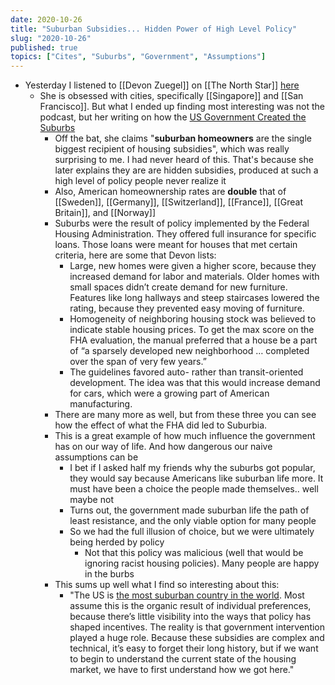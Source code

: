 ```yaml
---
date: 2020-10-26
title: "Suburban Subsidies... Hidden Power of High Level Policy"
slug: "2020-10-26"
published: true
topics: ["Cites", "Suburbs", "Government", "Assumptions"]
---
```

- Yesterday I listened to [[Devon Zuegel]] on [[The North Star]] [here](https://open.spotify.com/episode/1GmqH26LsTAkjfUghNwxrA?si=0cKfa6XxTBuDUb4zJrekYg)
    - She is obsessed with cities, specifically [[Singapore]] and [[San Francisco]]. But what I ended up finding most interesting was not the podcast, but her writing on how the [US Government Created the Suburbs](https://medium.com/by-the-bay/financing-suburbia-6076dae990f8)
        - Off the bat, she claims "__suburban homeowners__ are the single biggest recipient of housing subsidies", which was really surprising to me. I had never heard of this. That's because she later explains they are are hidden subsidies, produced at such a high level of policy people never realize it
        - Also, American homeownership rates are **double** that of [[Sweden]], [[Germany]], [[Switzerland]], [[France]], [[Great Britain]], and [[Norway]]
        - Suburbs were the result of policy implemented by the Federal Housing Administration. They offered full insurance for specific loans. Those loans were meant for houses that met certain criteria, here are some that Devon lists:
            - Large, new homes were given a higher score, because they increased demand for labor and materials. Older homes with small spaces didn’t create demand for new furniture. Features like long hallways and steep staircases lowered the rating, because they prevented easy moving of furniture.
            - Homogeneity of neighboring housing stock was believed to indicate stable housing prices. To get the max score on the FHA evaluation, the manual preferred that a house be a part of “a sparsely developed new neighborhood … completed over the span of very few years.”
            - The guidelines favored auto- rather than transit-oriented development. The idea was that this would increase demand for cars, which were a growing part of American manufacturing.
        - There are many more as well, but from these three you can see how the effect of what the FHA did led to Suburbia. 
        - This is a great example of how much influence the government has on our way of life. And how dangerous our naive assumptions can be
            - I bet if I asked half my friends why the suburbs got popular, they would say because Americans like suburban life more. It must have been a choice the people made themselves.. well maybe not
            - Turns out, the government made suburban life the path of least resistance, and the only viable option for many people
            - So we had the full illusion of choice, but we were ultimately being herded by policy
                - Not that this policy was malicious (well that would be ignoring racist housing policies). Many people are happy in the burbs
        - This sums up well what I find so interesting about this: 
            - "The US is [the most suburban country in the world](http://www.newgeography.com/content/005495-suburban-nations-canada-australia-and-united-states). Most assume this is the organic result of individual preferences, because there’s little visibility into the ways that policy has shaped incentives. The reality is that government intervention played a huge role. Because these subsidies are complex and technical, it’s easy to forget their long history, but if we want to begin to understand the current state of the housing market, we have to first understand how we got here." 
